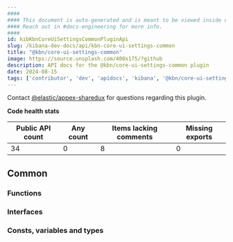 ```yaml
---
####
#### This document is auto-generated and is meant to be viewed inside our experimental, new docs system.
#### Reach out in #docs-engineering for more info.
####
id: kibKbnCoreUiSettingsCommonPluginApi
slug: /kibana-dev-docs/api/kbn-core-ui-settings-common
title: "@kbn/core-ui-settings-common"
image: https://source.unsplash.com/400x175/?github
description: API docs for the @kbn/core-ui-settings-common plugin
date: 2024-08-15
tags: ['contributor', 'dev', 'apidocs', 'kibana', '@kbn/core-ui-settings-common']
---
```




Contact [@elastic/appex-sharedux](https://github.com/orgs/elastic/teams/appex-sharedux) for questions regarding this plugin.

**Code health stats**

| Public API count  | Any count | Items lacking comments | Missing exports |
|-------------------|-----------|------------------------|-----------------|
| 34 | 0 | 8 | 0 |

## Common

### Functions
<DocDefinitionList data={kbnCoreUiSettingsCommonObj.common.functions}/>

### Interfaces
<DocDefinitionList data={kbnCoreUiSettingsCommonObj.common.interfaces}/>

### Consts, variables and types
<DocDefinitionList data={kbnCoreUiSettingsCommonObj.common.misc}/>

